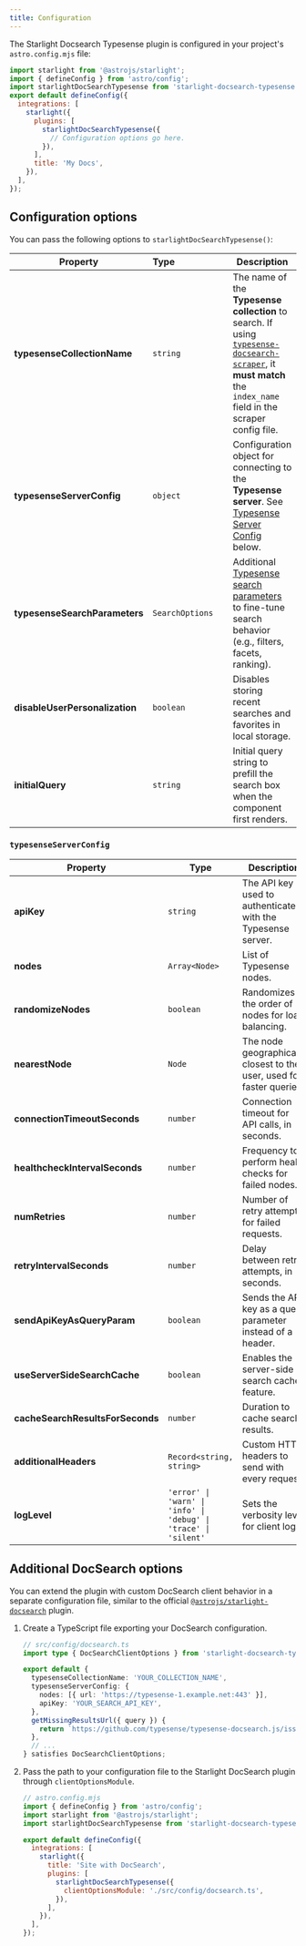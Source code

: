 ```yaml
---
title: Configuration
---
```



The Starlight Docsearch Typesense plugin is configured in your project's `astro.config.mjs` file:

```js
import starlight from '@astrojs/starlight';
import { defineConfig } from 'astro/config';
import starlightDocSearchTypesense from 'starlight-docsearch-typesense';
export default defineConfig({
  integrations: [
    starlight({
      plugins: [
        starlightDocSearchTypesense({
          // Configuration options go here.
        }),
      ],
      title: 'My Docs',
    }),
  ],
});
```

## Configuration options

You can pass the following options to `starlightDocSearchTypesense()`:

| Property                                                                      | Type&nbsp;&nbsp;&nbsp;&nbsp;&nbsp;&nbsp;&nbsp;&nbsp;&nbsp;&nbsp;&nbsp;&nbsp;&nbsp;&nbsp;&nbsp;&nbsp;&nbsp;&nbsp;&nbsp;&nbsp; | Description                                                                                                                                                                                                                |
| ----------------------------------------------------------------------------- | ---------------------------------------------------------------------------------------------------------------------------- | -------------------------------------------------------------------------------------------------------------------------------------------------------------------------------------------------------------------------- |
| **typesenseCollectionName** <Badge text='Required' variant='caution' />       | `string`                                                                                                                     | The name of the **Typesense collection** to search. If using [`typesense-docsearch-scraper`](https://typesense.org/docs/latest/guide/docsearch.html), it **must match** the `index_name` field in the scraper config file. |
| **typesenseServerConfig** <Badge text='Required' variant='caution' />         | `object`                                                                                                                     | Configuration object for connecting to the **Typesense server**. See [Typesense Server Config](#typesenseServerConfig) below.                                                                                              |
| **typesenseSearchParameters**                                                 | `SearchOptions`                                                                                                              | Additional <a href="https://typesense.org/docs/latest/api/search.html#search-parameters" target="_blank">Typesense search parameters</a> to fine-tune search behavior (e.g., filters, facets, ranking).                    |
| **disableUserPersonalization** <Badge text="default: false" variant="note" /> | `boolean`                                                                                                                    | Disables storing recent searches and favorites in local storage.                                                                                                                                                           |
| **initialQuery**                                                              | `string`                                                                                                                     | Initial query string to prefill the search box when the component first renders.                                                                                                                                           |

### `typesenseServerConfig`

| Property                                               | Type                                                            | Description                                                           |
| ------------------------------------------------------ | --------------------------------------------------------------- | --------------------------------------------------------------------- |
| **apiKey** <Badge text='Required' variant='caution' /> | `string`                                                        | The API key used to authenticate with the Typesense server.           |
| **nodes** <Badge text='Required' variant='caution' />  | `Array<Node>`                                                   | List of Typesense nodes.                                              |
| **randomizeNodes**                                     | `boolean`                                                       | Randomizes the order of nodes for load balancing.                     |
| **nearestNode**                                        | `Node`                                                          | The node geographically closest to the user, used for faster queries. |
| **connectionTimeoutSeconds**                           | `number`                                                        | Connection timeout for API calls, in seconds.                         |
| **healthcheckIntervalSeconds**                         | `number`                                                        | Frequency to perform health checks for failed nodes.                  |
| **numRetries**                                         | `number`                                                        | Number of retry attempts for failed requests.                         |
| **retryIntervalSeconds**                               | `number`                                                        | Delay between retry attempts, in seconds.                             |
| **sendApiKeyAsQueryParam**                             | `boolean`                                                       | Sends the API key as a query parameter instead of a header.           |
| **useServerSideSearchCache**                           | `boolean`                                                       | Enables the server-side search cache feature.                         |
| **cacheSearchResultsForSeconds**                       | `number`                                                        | Duration to cache search results.                                     |
| **additionalHeaders**                                  | `Record<string, string>`                                        | Custom HTTP headers to send with every request.                       |
| **logLevel**                                           | `'error' \| 'warn' \| 'info' \| 'debug' \| 'trace' \| 'silent'` | Sets the verbosity level for client logs.                             |

## Additional DocSearch options

You can extend the plugin with custom DocSearch client behavior in a separate configuration file, similar to the official <a href="https://starlight.astro.build/guides/site-search/#algolia-docsearch" target="_blank">`@astrojs/starlight-docsearch`</a>
plugin.

<Steps>

1. Create a TypeScript file exporting your DocSearch configuration.

   ```ts
   // src/config/docsearch.ts
   import type { DocSearchClientOptions } from 'starlight-docsearch-typesense';

   export default {
     typesenseCollectionName: 'YOUR_COLLECTION_NAME',
     typesenseServerConfig: {
       nodes: [{ url: 'https://typesense-1.example.net:443' }],
       apiKey: 'YOUR_SEARCH_API_KEY',
     },
     getMissingResultsUrl({ query }) {
       return `https://github.com/typesense/typesense-docsearch.js/issues/new?title=${query}`;
     },
     // ...
   } satisfies DocSearchClientOptions;
   ```

2. Pass the path to your configuration file to the Starlight DocSearch plugin through `clientOptionsModule`.

   ```js {11-13}
   // astro.config.mjs
   import { defineConfig } from 'astro/config';
   import starlight from '@astrojs/starlight';
   import starlightDocSearchTypesense from 'starlight-docsearch-typesense';

   export default defineConfig({
     integrations: [
       starlight({
         title: 'Site with DocSearch',
         plugins: [
           starlightDocSearchTypesense({
             clientOptionsModule: './src/config/docsearch.ts',
           }),
         ],
       }),
     ],
   });
   ```

</Steps>
